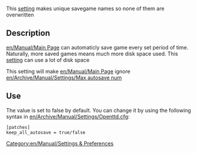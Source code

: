 [[Category:en/Manual/Settings & Preferences]]

This [[en/Archive/Manual/Settings/Advanced Settings|setting]] makes unique savegame names so none of them are overwritten

== Description ==

[[en/Manual/Main Page]] can automaticly save game every set period of time. Naturally, more saved games means much more disk space used. This [[en/Archive/Manual/Settings/Advanced Settings|setting]] can use a lot of disk space

This setting will make [[en/Manual/Main Page]] ignore [[en/Archive/Manual/Settings/Max autosave num]]

== Use ==

The value is set to false by default. You can change it by using the following syntax in [[en/Archive/Manual/Settings/Openttd.cfg]]:
<pre>[patches]
keep_all_autosave = true/false</pre>